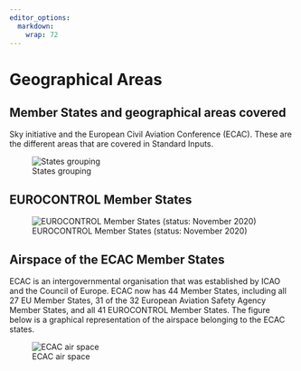 ```yaml
---
editor_options: 
  markdown: 
    wrap: 72
---
```


# Geographical Areas {#sec-geographical-areas .unnumbered}

## Member States and geographical areas covered {.unnumbered}

Sky initiative and the European Civil Aviation Conference (ECAC). These are the different areas that are covered in Standard Inputs.

![States grouping](figures/eu_orgs.png){#fig-member-states-set-diagram}

## EUROCONTROL Member States {.unnumbered}

![EUROCONTROL Member States (status: November 2020)](figures/eurocontrol_ms.png){#fig-eurocontrol-member-states}

## Airspace of the ECAC Member States {.unnumbered}

ECAC is an intergovernmental organisation that was established by ICAO and the Council of Europe. ECAC now has 44 Member States, including all 27 EU Member States, 31 of the 32 European Aviation Safety Agency Member States, and all 41 EUROCONTROL Member States. The figure below is a graphical representation of the airspace belonging to the ECAC states.

![ECAC air space](figures/ecac_airspace_fir.png){#fig-ecac-airspace-fir}
